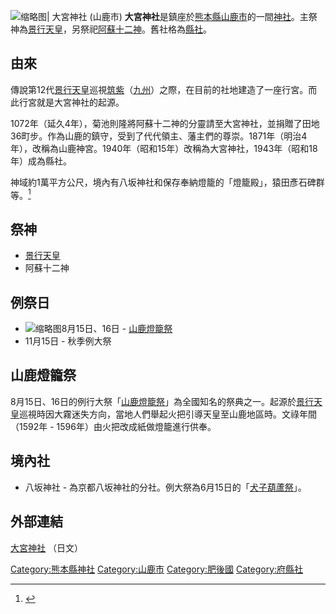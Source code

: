 [[File:Omiya-jinjya-yamaga.jpg|缩略图|
大宮神社 (山鹿市)
]]
'''大宮神社'''是鎮座於[[熊本縣|熊本縣]][[山鹿市|山鹿市]]的一間[[神社|神社]]。主祭神為[[景行天皇|景行天皇]]，另祭祀[[阿蘇十二神|阿蘇十二神]]。舊社格為[[縣社|縣社]]。

== 由來 ==
傳說第12代[[景行天皇|景行天皇]]巡視[[筑紫國|筑紫]]（[[九州_(日本)|九州]]）之際，在目前的社地建造了一座行宮。而此行宮就是大宮神社的起源。

1072年（延久4年），菊池則隆將阿蘇十二神的分靈請至大宮神社，並捐贈了田地36町步。作為山鹿的鎮守，受到了代代領主、藩主們的尊崇。1871年（明治4年），改稱為山鹿神宮。1940年（昭和15年）改稱為大宮神社，1943年（昭和18年）成為縣社。

神域約1萬平方公尺，境內有八坂神社和保存奉納燈籠的「燈籠殿」，猿田彥石碑群等。<ref>{{Cite web|url=http://www.geocities.jp/oomiya_j/photography_course.html|title=大宮神社|accessdate=2016-07-08|author=|date=|publisher=|deadurl=yes|archiveurl=https://web.archive.org/web/20160813032119/http://www.geocities.jp/oomiya_j/photography_course.html|archivedate=2016-08-13}}</ref>

== 祭神 ==
* [[景行天皇|景行天皇]]
* 阿蘇十二神

== 例祭日 ==
* [[File:Yamaga-Lantern.JPG|缩略图]]8月15日、16日 - [[山鹿燈籠祭|山鹿燈籠祭]]
* 11月15日 - 秋季例大祭

== 山鹿燈籠祭 ==
{{main|山鹿燈籠祭}}
8月15日、16日的例行大祭「[[山鹿燈籠祭|山鹿燈籠祭]]」為全國知名的祭典之一。起源於[[景行天皇|景行天皇]]巡視時因大霧迷失方向，當地人們舉起火把引導天皇至山鹿地區時。文祿年間（1592年 - 1596年）由火把改成紙做燈籠進行供奉。

== 境內社 ==
*八坂神社 - 為京都八坂神社的分社。例大祭為6月15日的「[[犬子葫蘆祭|犬子葫蘆祭]]」。

==外部連結==
[http://www.geocities.jp/oomiya_j/ 大宮神社] {{Wayback|url=http://www.geocities.jp/oomiya_j/ |date=20050405081351 }}（日文）

{{Japanese building-stub}}

[[Category:熊本縣神社|Category:熊本縣神社]]
[[Category:山鹿市|Category:山鹿市]]
[[Category:肥後國|Category:肥後國]]
[[Category:府縣社|Category:府縣社]]